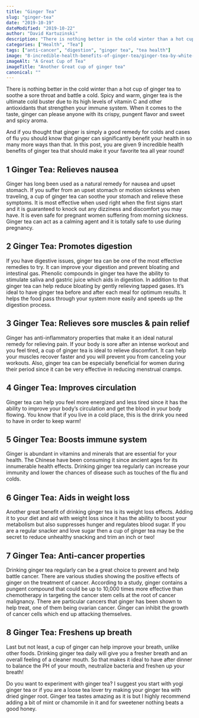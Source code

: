 ```yaml
---
title: "Ginger Tea"
slug: "ginger-tea"
date: "2019-10-19"
dateModified: "2019-10-22"
author: "David Kartuzinski"
description: "There is nothing better in the cold winter than a hot cup of ginger tea to soothe a sore throat and battle a cold. Read the full Ginger story."
categories: ["Health", "Tea"]
tags: ["anti-cancer", "digestion", "ginger tea", "tea health"]
image: "8-incredible-health-benefits-of-ginger-tea/ginger-tea-by-white-tea-cup.jpg"
imageAlt: "A Great Cup of Tea"
imageTitle: "Another Great cup of ginger tea"
canonical: ""
---
```


There is nothing better in the cold winter than a hot cup of ginger tea to soothe a sore throat and battle a cold. Spicy and warm, ginger tea is the ultimate cold buster due to its high levels of vitamin C and other antioxidants that strengthen your immune system. When it comes to the taste, ginger can please anyone with its crispy, pungent flavor and sweet and spicy aroma.

And if you thought that ginger is simply a good remedy for colds and cases of flu you should know that ginger can significantly benefit your health in so many more ways than that. In this post, you are given 9 incredible health benefits of ginger tea that should make it your favorite tea all year round!

## 1 Ginger Tea: Relieves nausea

Ginger has long been used as a natural remedy for nausea and upset stomach. If you suffer from an upset stomach or motion sickness when traveling, a cup of ginger tea can soothe your stomach and relieve these symptoms. It is most effective when used right when the first signs start and it is guaranteed to knock out any dizziness and discomfort you may have. It is even safe for pregnant women suffering from morning sickness. Ginger tea can act as a calming agent and it is totally safe to use during pregnancy.

## 2 Ginger Tea: Promotes digestion

If you have digestive issues, ginger tea can be one of the most effective remedies to try. It can improve your digestion and prevent bloating and intestinal gas. Phenolic compounds in ginger tea have the ability to stimulate saliva and gastric juice which aids in digestion. In addition to that ginger tea can help reduce bloating by gently relieving tapped gases. It’s ideal to have ginger tea before and after each meal for optimum results. It helps the food pass through your system more easily and speeds up the digestion process.

## 3 Ginger Tea: Relieves sore muscles & pain relief

Ginger has anti-inflammatory properties that make it an ideal natural remedy for relieving pain. If your body is sore after an intense workout and you feel tired, a cup of ginger tea is ideal to relieve discomfort. It can help your muscles recover faster and you will prevent you from canceling your workouts. Also, ginger tea can be especially beneficial for women during their period since it can be very effective in reducing menstrual cramps.

## 4 Ginger Tea: Improves circulation

Ginger tea can help you feel more energized and less tired since it has the ability to improve your body’s circulation and get the blood in your body flowing. You know that if you live in a cold place, this is the drink you need to have in order to keep warm!

## 5 Ginger Tea: Boosts immune system

Ginger is abundant in vitamins and minerals that are essential for your health. The Chinese have been consuming it since ancient ages for its innumerable health effects. Drinking ginger tea regularly can increase your immunity and lower the chances of disease such as touches of the flu and colds.

## 6 Ginger Tea: Aids in weight loss

Another great benefit of drinking ginger tea is its weight loss effects. Adding it to your diet and aid with weight loss since it has the ability to boost your metabolism but also suppresses hunger and regulates blood sugar. If you are a regular snacker and love sugar then a cup of ginger tea may be the secret to reduce unhealthy snacking and trim an inch or two!

## 7 Ginger Tea: Anti-cancer properties

Drinking ginger tea regularly can be a great choice to prevent and help battle cancer. There are various studies showing the positive effects of ginger on the treatment of cancer. According to a study, ginger contains a pungent compound that could be up to 10,000 times more effective than chemotherapy in targeting the cancer stem cells at the root of cancer malignancy. There are particular cancers that ginger has been shown to help treat, one of them being ovarian cancer. Ginger can inhibit the growth of cancer cells which end up attacking themselves.

## 8 Ginger Tea: Freshens up breath

Last but not least, a cup of ginger can help improve your breath, unlike other foods. Drinking ginger tea daily will give you a fresher breath and an overall feeling of a cleaner mouth. So that makes it ideal to have after dinner to balance the PH of your mouth, neutralize bacteria and freshen up your breath!

Do you want to experiment with ginger tea? I suggest you start with yogi ginger tea or if you are a loose tea lover try making your ginger tea with dried ginger root. Ginger tea tastes amazing as it is but I highly recommend adding a bit of mint or chamomile in it and for sweetener nothing beats a good honey.
